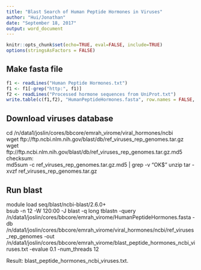 ---
title: "Blast Search of Human Peptide Hormones in Viruses"
author: "Hui/Jonathan"
date: "September 18, 2017"
output: word_document
---

```{r setup, include=FALSE}
knitr::opts_chunk$set(echo=TRUE, eval=FALSE, include=TRUE)
options(stringsAsFactors = FALSE)
```

## Make fasta file
```{r fasta}
f1 <- readLines("Human Peptide Hormones.txt")
f1 <- f1[-grep("http:", f1)]
f2 <- readLines("Processed hormone sequences from UniProt.txt")
write.table(c(f1,f2), "HumanPeptideHormones.fasta", row.names = FALSE, col.names = FALSE, quote = FALSE)
```

## Download viruses database
cd /n/data1/joslin/cores/bbcore/emrah_virome/viral_hormones/ncbi  
wget ftp://ftp.ncbi.nlm.nih.gov/blast/db/ref_viruses_rep_genomes.tar.gz  
wget ftp://ftp.ncbi.nlm.nih.gov/blast/db/ref_viruses_rep_genomes.tar.gz.md5 
checksum:  
md5sum -c ref_viruses_rep_genomes.tar.gz.md5 | grep -v "OK$" 
unzip
tar -xvzf ref_viruses_rep_genomes.tar.gz  

## Run blast
module load seq/blast/ncbi-blast/2.6.0+    
bsub -n 12 -W 120:00 -J blast -q long tblastn -query /n/data1/joslin/cores/bbcore/emrah_virome/HumanPeptideHormones.fasta -db /n/data1/joslin/cores/bbcore/emrah_virome/viral_hormones/ncbi/ref_viruses_rep_genomes -out  /n/data1/joslin/cores/bbcore/emrah_virome/blast_peptide_hormones_ncbi_viruses.txt -evalue 0.1 -num_threads 12  

Result: blast_peptide_hormones_ncbi_viruses.txt.
